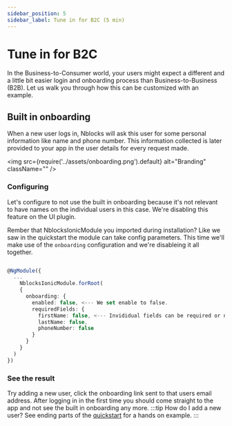 ```yaml
---
sidebar_position: 5
sidebar_label: Tune in for B2C (5 min)
---
```


# Tune in for B2C


In the Business-to-Consumer world, your users might expect a different and a little bit easier login and onboarding process than Business-to-Business (B2B). 
Let us walk you through how this can be customized with an example.

## Built in onboarding
When a new user logs in, Nblocks will ask this user for some personal information like name and phone number.
This information collected is later provided to your app in the user details for every request made.

<img
  src={require('../assets/onboarding.png').default}
  alt="Branding"
  className=""
/>

### Configuring
Let's configure to not use the built in onboarding because it's not relevant to have names on the individual users in this case. 
We're disabling this feature on the UI plugin.

<Tabs>
<TabItem value="ionic" label="Ionic" default>

Rember that NblocksIonicModule you imported during installation? Like we saw in the quickstart the module can take config parameters. This time we'll make use of the `onboarding` configuration and we're disableing it all together.

```typescript title="src/app/app.module.ts"

@NgModule({
  ...
    NblocksIonicModule.forRoot(
    {
      onboarding: {
        enabled: false, <--- We set enable to false.
        requiredFields: {
          firstName: false, <--- Invididual fields can be required or not if we should enable the view
          lastName: false, 
          phoneNumber: false
        }
      }
    }
  )
})
```
</TabItem>
</Tabs>

### See the result
Try adding a new user, click the onboarding link sent to that users email address. 
After logging in in the first time you should come straight to the app and not see the built in onboarding any more.
:::tip How do I add a new user?
See ending parts of the [quickstart](../quickstart) for a hands on example.
:::
